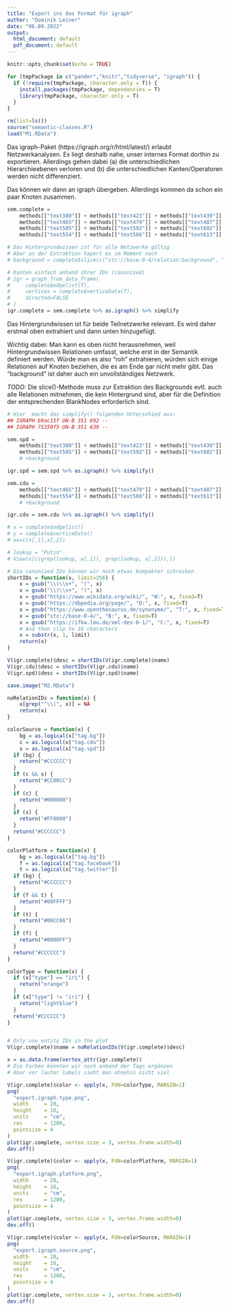 ```yaml
---
title: "Export ins das Format für igraph"
author: "Dominik Leiner"
date: "06.09.2022"
output:
  html_document: default
  pdf_document: default
---
```


```r
knitr::opts_chunk$set(echo = TRUE)

for (tmpPackage in c("pander","knitr","tidyverse", "igraph")) {
  if (!require(tmpPackage, character.only = T)) {
    install.packages(tmpPackage, dependencies = T)
    library(tmpPackage, character.only = T)
  }
}

rm(list=ls())
source("semantic-classes.R")
load("M1.RData")
```

Das igraph-Paket (https://igraph.org/r/html/latest/) erlaubt Netzwerkanalysen. Es liegt deshalb nahe, unser internes Format dorthin zu exportieren. Allerdings gehen dabei (a) die unterschiedlichen Hierarchieebenen verloren und (b) die unterschiedlichen Kanten/Operatoren werden nicht differenziert.

Das können wir dann an igraph übergeben. Allerdings kommen da schon ein paar Knoten zusammen.

```r
sem.complete =
    methods[["text380"]] + methods[["text423"]] + methods[["text439"]] + methods[["text449"]] + methods[["text454"]] +
    methods[["text465"]] + methods[["text479"]] + methods[["text487"]] + methods[["text505"]] + methods[["text532"]] +
    methods[["text585"]] + methods[["text592"]] + methods[["text602"]] + methods[["text626"]] + methods[["text647"]] +
    methods[["text554"]] + methods[["text566"]] + methods[["text613"]] + methods[["text635"]]

# Das Hintergrundwissen ist für alle Netzwerke gültig
# Aber an der Extraktion hapert es im Moment noch 
# background = complete$slice(c("stc://base-0-4/relation:background", "Hintergrundwissen"))

# Kanten einfach anhand ihrer IDs (canonized)
# igr = graph_from_data_frame(
#     complete$edgelist(T), 
#     vertices = complete$verticeData(T),
#     directed=FALSE
# )
igr.complete = sem.complete %>% as.igraph() %>% simplify
```

Das Hintergrundwissen ist für beide Teilnetzwerke relevant. Es wird daher erstmal oben extrahiert und dann unten hinzugefügt.

Wichtig dabei: Man kann es oben nicht herausnehmen, weil Hintergrundwissen Relationen umfasst, welche erst in der Semantik definiert werden. Würde man es also "roh" extrahieren, würden sich einige Relationen auf Knoten beziehen, die es am Ende gar nicht mehr gibt. Das "background" ist daher auch ein unvollständiges Netzwerk.

*TODO:* Die slice()-Methode muss zur Extraktion des Backgrounds evtl. auch alle Relationen mitnehmen, die kein Hintergrund sind, aber für die Definition der entsprechenden BlankNodes erforderlich sind.

```r
# Hier  macht das simplify() folgenden Unterschied aus:
## IGRAPH b9ac15f UN-B 351 692 -- 
## IGRAPH 75350f5 UN-B 351 639 -- 

sem.spd =
    methods[["text380"]] + methods[["text423"]] + methods[["text439"]] + methods[["text449"]] + methods[["text454"]] +
    methods[["text585"]] + methods[["text592"]] + methods[["text602"]] + methods[["text626"]] + methods[["text647"]]
    # +background

igr.spd = sem.spd %>% as.igraph() %>% simplify()

sem.cdu = 
    methods[["text465"]] + methods[["text479"]] + methods[["text487"]] + methods[["text505"]] + methods[["text532"]] +
    methods[["text554"]] + methods[["text566"]] + methods[["text613"]] + methods[["text635"]]
    # +background

igr.cdu = sem.cdu %>% as.igraph() %>% simplify()

# x = complete$edgelist()
# y = complete$verticeData()
# xx=c(x[,1],x[,2])

# lookup = "Putin"
# View(x[c(grep(lookup, x[,1]), grep(lookup, x[,2])),])

# Die canonized IDs können wir noch etwas kompakter schreiben
shortIDs = function(x, limit=256) {
    x = gsub("\\(\\s+", "(", x)
    x = gsub("\\)\\s+", ")", x)
    x = gsub("https://www.wikidata.org/wiki/", "W:", x, fixed=T)
    x = gsub("https://dbpedia.org/page/", "D:", x, fixed=T)
    x = gsub("https://www.openthesaurus.de/synonyme/", "T:", x, fixed=T)
    x = gsub("stc://base-0-4/", "B:", x, fixed=T)
    x = gsub("https://ifkw.lmu.de/xml-dev-0-1/", "C:", x, fixed=T)
    # And then clip to 16 characters
    x = substr(x, 1, limit)
    return(x)
}

V(igr.complete)$desc = shortIDs(V(igr.complete)$name)
V(igr.cdu)$desc = shortIDs(V(igr.cdu)$name)
V(igr.spd)$desc = shortIDs(V(igr.spd)$name)

save.image("M2.RData")

noRelationIDs = function(x) {
    x[grep("^\\(", x)] = NA
    return(x)
}

colorSource = function(x) {
    bg = as.logical(x["tag.bg"])
    c = as.logical(x["tag.cdu"])
    s = as.logical(x["tag.spd"])
  if (bg) {
    return("#CCCCCC")
  }
  if (c && s) {
    return("#CC00CC")
  }
  if (c) {
    return("#000000")
  }
  if (s) {
    return("#FF0000")
  }
  return("#CCCCCC")
}

colorPlatform = function(x) {
    bg = as.logical(x["tag.bg"])
    f = as.logical(x["tag.facebook"])
    t = as.logical(x["tag.twitter"])
  if (bg) {
    return("#CCCCCC")
  }
  if (f && t) {
    return("#00FFFF")
  }
  if (t) {
    return("#00CC66")
  }
  if (f) {
    return("#0000FF")
  }
  return("#CCCCCC")
}

colorType = function(x) {
  if (x["type"] == "iri") {
    return("orange")
  }
  if (x["type"] != "iri") {
    return("lightblue")
  }
  return("#CCCCCC")
}


# Only use entity IDs in the plot
V(igr.complete)$name = noRelationIDs(V(igr.complete)$desc)

x = as.data.frame(vertex_attr(igr.complete))
# Die Farben könnten wir noch anhand der Tags ergänzen
# Aber vor lauter labels sieht man ohnehin nicht viel
```

```r
V(igr.complete)$color <- apply(x, FUN=colorType, MARGIN=1)
png(
  "export.igraph.type.png",
  width     = 20,
  height    = 16,
  units     = "cm",
  res       = 1200,
  pointsize = 4
)
plot(igr.complete, vertex.size = 3, vertex.frame.width=0)
dev.off()
```
```r
V(igr.complete)$color <- apply(x, FUN=colorPlatform, MARGIN=1)
png(
  "export.igraph.platform.png",
  width     = 20,
  height    = 16,
  units     = "cm",
  res       = 1200,
  pointsize = 4
)
plot(igr.complete, vertex.size = 3, vertex.frame.width=0)
dev.off()
```

```r
V(igr.complete)$color <- apply(x, FUN=colorSource, MARGIN=1)
png(
  "export.igraph.source.png",
  width     = 20,
  height    = 16,
  units     = "cm",
  res       = 1200,
  pointsize = 4
)
plot(igr.complete, vertex.size = 3, vertex.frame.width=0)
dev.off()
```